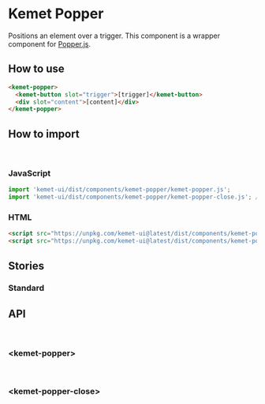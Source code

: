 
<Meta title="Components/Popper" component="kemet-popper"  />

# Kemet Popper

Positions an element over a trigger. This component is a wrapper component for [Popper.js](https://popper.js.org).


## How to use

```html
<kemet-popper>
  <kemet-button slot="trigger">[trigger]</kemet-button>
  <div slot="content">[content]</div>
</kemet-popper>
```

## How to import

<br />

### JavaScript
```javascript
import 'kemet-ui/dist/components/kemet-popper/kemet-popper.js';
import 'kemet-ui/dist/components/kemet-popper/kemet-popper-close.js'; // optional
```

### HTML
```html
<script src="https://unpkg.com/kemet-ui@latest/dist/components/kemet-popper/kemet-popper.js" type="module"></script>
<script src="https://unpkg.com/kemet-ui@latest/dist/components/kemet-popper/kemet-popper-close.js" type="module"></script>
```

## Stories

### Standard

<Canvas>
  <Story name="Standard" story={stories.Popper} />
</Canvas>

<ArgsTable story="Standard" />


## API

<br />

### &lt;kemet-popper&gt;

<ArgsTable of="kemet-popper" />


<br />

### &lt;kemet-popper-close&gt;

<ArgsTable of="kemet-popper-close" />
